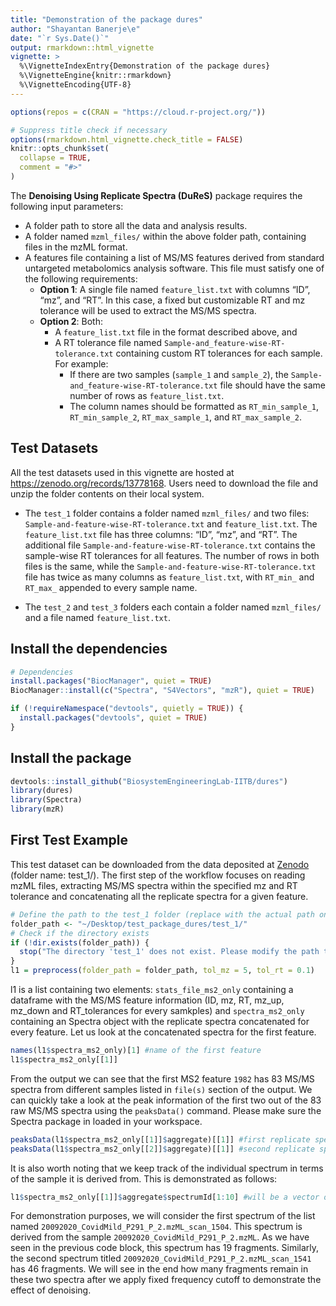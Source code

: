 ```yaml
---
title: "Demonstration of the package dures"
author: "Shayantan Banerje\e"
date: "`r Sys.Date()`"
output: rmarkdown::html_vignette
vignette: >
  %\VignetteIndexEntry{Demonstration of the package dures}
  %\VignetteEngine{knitr::rmarkdown}
  %\VignetteEncoding{UTF-8}
---
```


```r
options(repos = c(CRAN = "https://cloud.r-project.org/"))

# Suppress title check if necessary
options(rmarkdown.html_vignette.check_title = FALSE)
knitr::opts_chunk$set(
  collapse = TRUE,
  comment = "#>"
)
```

The **Denoising Using Replicate Spectra (DuReS)** package requires the following input parameters:

- A folder path to store all the data and analysis results.
- A folder named `mzml_files/` within the above folder path, containing files in the mzML format.
- A features file containing a list of MS/MS features derived from standard untargeted metabolomics analysis software. This file must satisfy one of the following requirements:
  - **Option 1**: A single file named `feature_list.txt` with columns “ID”, “mz”, and “RT”. In this case, a fixed but customizable RT and mz tolerance will be used to extract the MS/MS spectra.
  - **Option 2**: Both:
    - A `feature_list.txt` file in the format described above, and
    - A RT tolerance file named `Sample-and_feature-wise-RT-tolerance.txt` containing custom RT tolerances for each sample. For example:
      - If there are two samples (`sample_1` and `sample_2`), the `Sample-and_feature-wise-RT-tolerance.txt` file should have the same number of rows as `feature_list.txt`.
      - The column names should be formatted as `RT_min_sample_1`, `RT_min_sample_2`, `RT_max_sample_1`, and `RT_max_sample_2`.


## Test Datasets

All the test datasets used in this vignette are hosted at [https://zenodo.org/records/13778168](https://zenodo.org/records/13778168). Users need to download the file and unzip the folder contents on their local system.

- The `test_1` folder contains a folder named `mzml_files/` and two files: `Sample-and-feature-wise-RT-tolerance.txt` and `feature_list.txt`. The `feature_list.txt` file has three columns: "ID", "mz", and "RT". The additional file `Sample-and-feature-wise-RT-tolerance.txt` contains the sample-wise RT tolerances for all features. The number of rows in both files is the same, while the `Sample-and-feature-wise-RT-tolerance.txt` file has twice as many columns as `feature_list.txt`, with `RT_min_` and `RT_max_` appended to every sample name.
  
- The `test_2` and `test_3` folders each contain a folder named `mzml_files/` and a file named `feature_list.txt`.


## Install the dependencies
```r
# Dependencies
install.packages("BiocManager", quiet = TRUE)
BiocManager::install(c("Spectra", "S4Vectors", "mzR"), quiet = TRUE)

if (!requireNamespace("devtools", quietly = TRUE)) {
  install.packages("devtools", quiet = TRUE)
}
```

## Install the package
```r
devtools::install_github("BiosystemEngineeringLab-IITB/dures")
library(dures)
library(Spectra)
library(mzR)
```

## First Test Example
This test dataset can be downloaded from the data deposited at [Zenodo](https://zenodo.org/records/13778168) (folder name: test_1/). The first step of the workflow focuses on reading mzML files, extracting MS/MS spectra within the specified mz and RT tolerance and concatenating all the replicate spectra for a given feature. 
```r
# Define the path to the test_1 folder (replace with the actual path on your system)
folder_path <- "~/Desktop/test_package_dures/test_1/"
# Check if the directory exists
if (!dir.exists(folder_path)) {
  stop("The directory 'test_1' does not exist. Please modify the path to the actual location of the 'test_1' folder.")
}
l1 = preprocess(folder_path = folder_path, tol_mz = 5, tol_rt = 0.1)
```
l1 is a list containing two elements: `stats_file_ms2_only` containing a dataframe with the MS/MS feature information (ID, mz, RT, mz_up, mz_down and RT_tolerances for every samkples) and `spectra_ms2_only` containing an Spectra object with the replicate spectra concatenated for every feature. Let us look at the concatenated spectra for the first feature.

```r
names(l1$spectra_ms2_only)[1] #name of the first feature
l1$spectra_ms2_only[[1]]
```
From the output we can see that the first MS2 feature `1982` has 83 MS/MS spectra from different samples listed in `file(s)` section of the output. We can quickly take a look at the peak information of the first two out of the 83 raw MS/MS spectra using the `peaksData()` command. Please make sure the Spectra package in loaded in your workspace.

```r
peaksData(l1$spectra_ms2_only[[1]]$aggregate)[[1]] #first replicate spectrum
peaksData(l1$spectra_ms2_only[[2]]$aggregate)[[1]] #second replicate spectrum
```
It is also worth noting that we keep track of the individual spectrum in terms of the sample it is derived from. This is demonstrated as follows:

```r
l1$spectra_ms2_only[[1]]$aggregate$spectrumId[1:10] #will be a vector of length 83
```
For demonstration purposes, we will consider the first spectrum of the list named `20092020_CovidMild_P291_P_2.mzML_scan_1504`. This spectrum is derived from the sample `20092020_CovidMild_P291_P_2.mzML`. As we have seen in the previous code block, this spectrum has 19 fragments. Similarly, the second spectrum titled `20092020_CovidMild_P291_P_2.mzML_scan_1541` has 46 fragments. We will see in the end how many fragments remain in these two spectra after we apply fixed frequency cutoff to demonstrate the effect of denoising. 
